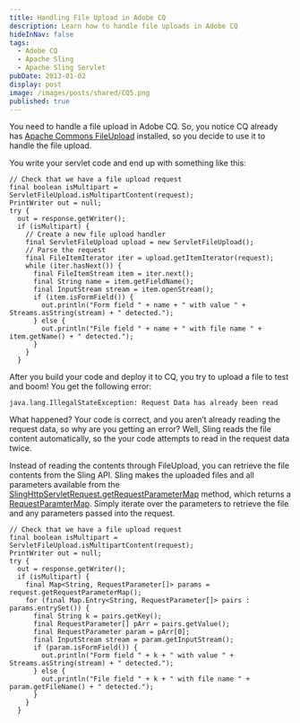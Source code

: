 ```yaml
---
title: Handling File Upload in Adobe CQ
description: Learn how to handle file uploads in Adobe CQ
hideInNav: false
tags:
  - Adobe CQ
  - Apache Sling
  - Apache Sling Servlet
pubDate: 2013-01-02
display: post
image: /images/posts/shared/CQ5.png
published: true
---
```


You need to handle a file upload in Adobe CQ. So, you notice CQ already has [Apache Commons FileUpload](http://commons.apache.org/fileupload/) installed, so you decide to use it to handle the file upload.

You write your servlet code and end up with something like this:

```
// Check that we have a file upload request
final boolean isMultipart = ServletFileUpload.isMultipartContent(request);
PrintWriter out = null;
try {
  out = response.getWriter();
  if (isMultipart) {
	// Create a new file upload handler
	final ServletFileUpload upload = new ServletFileUpload();
	// Parse the request
	final FileItemIterator iter = upload.getItemIterator(request);
	while (iter.hasNext()) {
	  final FileItemStream item = iter.next();
	  final String name = item.getFieldName();
	  final InputStream stream = item.openStream();
	  if (item.isFormField()) {
		out.println("Form field " + name + " with value " + Streams.asString(stream) + " detected.");
	  } else {
		out.println("File field " + name + " with file name " + item.getName() + " detected.");
	  }
	}
  }

```

After you build your code and deploy it to CQ, you try to upload a file to test and boom! You get the following error:

```
java.lang.IllegalStateException: Request Data has already been read

```

What happened? Your code is correct, and you aren’t already reading the request data, so why are you getting an error? Well, Sling reads the file content automatically, so the your code attempts to read in the request data twice.

Instead of reading the contents through FileUpload, you can retrieve the file contents from the Sling API. Sling makes the uploaded files and all parameters available from the [SlingHttpServletRequest.getRequestParameterMap](http://sling.apache.org/apidocs/sling5/org/apache/sling/api/SlingHttpServletRequest.html#getRequestParameterMap%28%29) method, which returns a [RequestParamterMap](http://sling.apache.org/apidocs/sling5/org/apache/sling/api/request/RequestParameterMap.html). Simply iterate over the parameters to retrieve the file and any parameters passed into the request.

```
// Check that we have a file upload request
final boolean isMultipart = ServletFileUpload.isMultipartContent(request);
PrintWriter out = null;
try {
  out = response.getWriter();
  if (isMultipart) {
	final Map<String, RequestParameter[]> params = request.getRequestParameterMap();
	for (final Map.Entry<String, RequestParameter[]> pairs : params.entrySet()) {
	  final String k = pairs.getKey();
	  final RequestParameter[] pArr = pairs.getValue();
	  final RequestParameter param = pArr[0];
	  final InputStream stream = param.getInputStream();
	  if (param.isFormField()) {
		out.println("Form field " + k + " with value " + Streams.asString(stream) + " detected.");
	  } else {
		out.println("File field " + k + " with file name " + param.getFileName() + " detected.");
	  }
	}
  }

```
